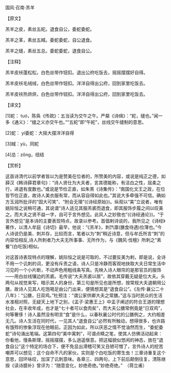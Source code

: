 

国风·召南·羔羊

【原文】

羔羊之皮，素丝五紽。退食自公，委蛇委蛇。

羔羊之革，素丝五緎。委蛇委蛇，自公退食。

羔羊之缝，素丝五总。委蛇委蛇，退食自公。

【注释】

羔羊皮袄蓬松松，白色丝带作钮扣。退出公府吃饭去，摇摇摆摆好自得。

羔羊皮袄毛绒绒，白色丝带作钮扣。洋洋自得出公府，回到家里吃饭去。

羔羊皮袄热烘烘，白色丝带作钮扣。洋洋自得出公府，回到家里吃饭去。

【译文】

[1]紽： tuó，陈奂《传疏》：五当读为交午之午。严粲《诗缉》：“紽，缝也。”闻一多《通义》：“缝之义亦交午也。”“五紽”即“午紽”，丝线交午缝制的意思。

[2]蛇： yí委蛇：大摇大摆洋洋自得

[3]緎：yù，同紽

[4]总：zǒng，纽结

【赏析】

这首诗清代以前学者皆以为是赞美在位者的，所赞美的内容，或说是纯正之德，如薛汉《韩诗薛君章句》：“诗人贤仕为大夫者，言其德能称，有洁白之性，屈柔之行，进退有度数也。”或说是节俭正直，如朱熹《诗集传》：“南国化文王之政，在位皆节俭正直，故诗人美衣服有常，而从容自得如此也。”其说大多牵强不可信。确如方玉润所批评的“固大可笑”、“附会无理”(《诗经原始》)。纵观以“美”立说者，唯有姚际恒之说稍可通，其说谓“诗人适见其服羔裘而退食，即其服饰步履之间以叹美之。而大夫之贤不益一字，自可于言外想见。此风人之妙致也”(《诗经通论》)。“于言外想见”是本诗的主要表现特点，故录以参考。首倡剌诗说的，我所见之《诗经》著作，以清人牟庭《诗切》最早，他说：“《羔羊》，刺饩廪(膳食待遇)俭薄也。”今人诗说仍是美、刺并存，比较而言，笔者以为“刺”稍近诗意，但与牟氏所言“刺”的内容恰相反,诗人所刺者乃大夫无所事事、无所作为，与《魏风·伐檀》所刺之“素餐”(白吃饭)相似。

对这首诗表现特点的理解，姚际恒之说是可取的，不过要反美为剌，即是说，全诗不用一个讥刺的词，更没有斥责之语，诗人只是冷静而客观地抉取大夫日常生活中习见的一个小片断，不动声色用粗线条写真。先映入诗人眼帘的是那官员的服饰——用白丝线镶边的羔裘。毛传说“大夫羔裘以居”，故依其穿戴无疑是位大夫。头两句从视觉来写，暗示其人的身份，第三句是所见也是所想，按常规大夫退朝用公膳，故诗人见其人吃饱喝足由公门出来，便猜想其是“退食自公”。《左传·襄公二十八年》：“公膳，日双鸡。”杜预注：“谓公家供卿大夫之常膳。”这与当时民众的生活水准相对照，无疑天上地下之别，《孟子·梁惠王上》中孟子阐述的符合王道的理想社会，在丰收年成，也才是“七十者可以食肉矣”，而大夫公膳常例竟是“日双鸡”，何等奢侈！诗人虽然没有明言“食”是什么，以春秋襄公时代的公膳例之，大约相差无几。诗人生活在同时代，一见其人“退食自公”必然有所触动，想得很多，也许路有饿殍的惨象浮现在他眼前。正因为如此，所以厌恶之情不觉油然而生，“委蛇委蛇”诗句涌出笔端。这第四句“美中寓刺”，可谓点睛之笔，使其人仿佛活动起来：你看他，慢条斯理，摇摇摆摆，多么逍遥惬意。把这幅貌似悠闲的神态，放在“退食自公”这个特定的场合下，便不免显出滑稽可笑又丑陋可憎了，言外诗人的挖苦嘲弄可以想见：这个自命不凡的家伙，实则是个白吃饭的寄生虫！三章诗重复这个意思，回环咏叹，加深了讥刺意味。各章三、四两句，上下前后颠倒往复，清陈继揆《读诗臆补》曾评为：“随意变化，妙绝奇绝。”妙绝奇绝。”　（蒋立甫）

